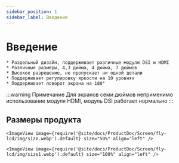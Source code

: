 ```yaml
---
sidebar_position: 1
sidebar_label: Введение
---
```




# Введение

    * Раздельный дизайн, поддерживает различные модули DSI и HDMI
    * Различные размеры, 4,3 дюйма, 4 дюйма, 7 дюймов
    * Высокое разрешение, не пропускает ни одной детали
    * Поддерживает регулировку яркости на 10 уровнях
    * Поддерживает поворот экрана на 180°

:::warning Примечание
Для экранов семи дюймов неприменимо использование модуля HDMI, модуль DSI работает нормально
:::

## Размеры продукта

    <ImageView image={require('@site/docs/ProductDoc/Screen/fly-lcd/img/size.webp').default} size="50%" align="left" />

    <ImageView image={require('@site/docs/ProductDoc/Screen/fly-lcd/img/size1.webp').default} size="100%" align="left" />
